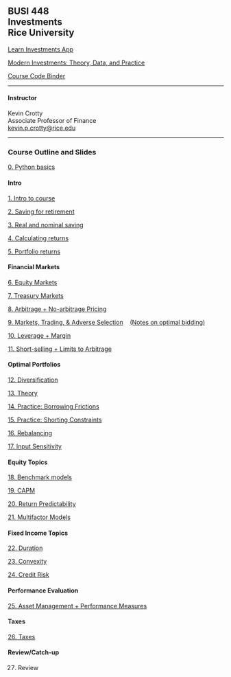 ## BUSI 448<br>Investments<br>Rice University


[Learn Investments App](https://learn-investments.org)

[Modern Investments: Theory, Data, and Practice](http://mi.bbcx-investments.com/index.html)

[Course Code Binder](https://mybinder.org/v2/gh/kpcrotty/busi448_binder/HEAD)

<hr>

#### Instructor

Kevin Crotty<br>
Associate Professor of Finance<br>
<a href="mailto:kevin.p.crotty@rice.edu">kevin.p.crotty@rice.edu</a>

<hr>

### Course Outline and Slides

[0. Python basics](./busi448/python_basics.html)

#### Intro

[1. Intro to course](./busi448/01_intro.html)

[2. Saving for retirement](./busi448/02_saving.html)

[3. Real and nominal saving](./busi448/03_saving_real_nominal.html)

[4. Calculating returns](./busi448/04_returns.html)

[5. Portfolio returns](./busi448/05_returns_portfolios.html)

#### Financial Markets

[6. Equity Markets](./busi448/06_stocks.html)

[7. Treasury Markets](./busi448/07_treasuries.html)

[8. Arbitrage + No-arbitrage Pricing](./busi448/08_arbitrage.html)

[9. Markets, Trading, & Adverse Selection](./busi448/09_markets.html) &nbsp;&nbsp; [(Notes on optimal bidding)](./busi448/asymmetric_info.html) 

[10. Leverage + Margin](./busi448/10_leverage.html)

[11. Short-selling + Limits to Arbitrage](./busi448/11_shorting.html)

#### Optimal Portfolios

[12. Diversification](./busi448/12_diversification.html)

[13. Theory](./busi448/13_portfolios_theory.html)

[14. Practice: Borrowing Frictions](./busi448/14_portfolios_borrowing_frictions.html)

[15. Practice: Shorting Constraints](./busi448/15_portfolios_short_constraints.html)

[16. Rebalancing](./busi448/16_rebalancing.html)

[17. Input Sensitivity](./busi448/17_input_sensitivity.html)

#### Equity Topics

[18. Benchmark models](./busi448/18_mkt_model_regression.html)

[19. CAPM](./busi448/19_capm.html)

[20. Return Predictability](./busi448/20_predictability.html)

[21. Multifactor Models](./busi448/21_multifactor_models.html)

#### Fixed Income Topics

[22. Duration](./busi448/22_duration.html)

[23. Convexity](./busi448/23_convexity.html)

[24. Credit Risk](./busi448/24_credit_risk.html)



#### Performance Evaluation

[25. Asset Management + Performance Measures](./busi448/25_asset_mgt.html)
<!-- [24. Asset Management](./busi448/trading_securities.html) -->

<!-- [25. Returns-based Measures](./busi448/trading_securities.html) -->

<!-- 26. Fees -->
<!-- [26. Fees](./busi448/trading_securities.html) -->

#### Taxes

[26. Taxes](./busi448/26_tax_advantaged_accts.html)

<!-- 23. Tax-advantaged Assets -->
<!-- [23. Tax-advantaged Assets](./busi448/trading_securities.html) -->

#### Review/Catch-up

27. Review 
<!-- [27. Review](./busi448/trading_securities.html) -->